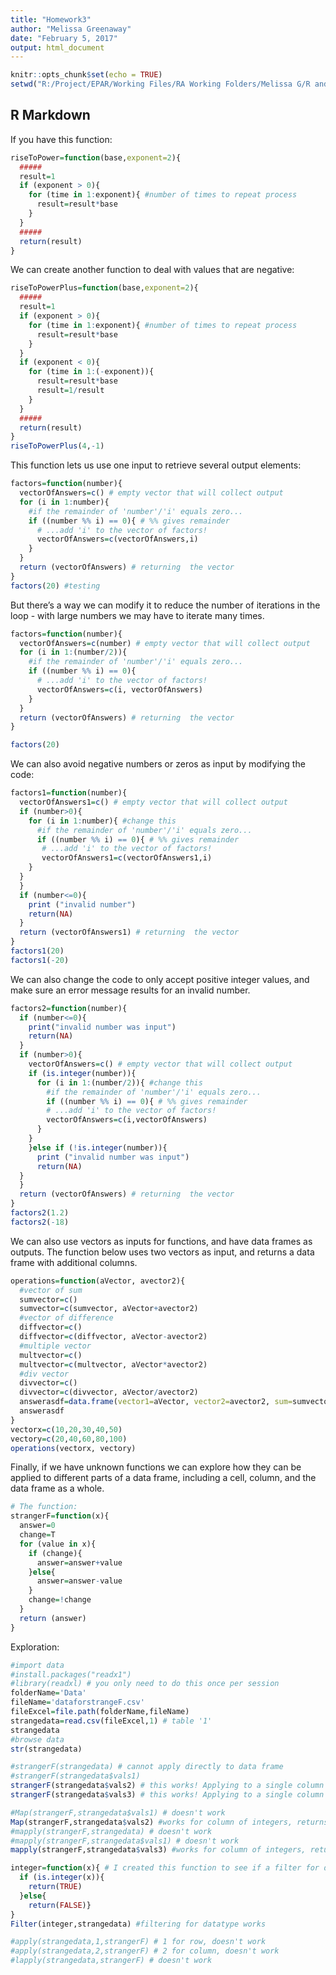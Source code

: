 ---
title: "Homework3"
author: "Melissa Greenaway"
date: "February 5, 2017"
output: html_document
---

```{r setup, include=FALSE}
knitr::opts_chunk$set(echo = TRUE)
setwd("R:/Project/EPAR/Working Files/RA Working Folders/Melissa G/R and Python")

```

## R Markdown

If you have this function:

```{r }
riseToPower=function(base,exponent=2){
  #####
  result=1
  if (exponent > 0){
    for (time in 1:exponent){ #number of times to repeat process
      result=result*base
    }
  }
  #####
  return(result)
}
```

We can create another function to deal with values that are negative:

```{r }
riseToPowerPlus=function(base,exponent=2){
  #####
  result=1
  if (exponent > 0){
    for (time in 1:exponent){ #number of times to repeat process
      result=result*base
    }
  } 
  if (exponent < 0){
    for (time in 1:(-exponent)){
      result=result*base
      result=1/result
    }
  }
  #####
  return(result)
}
riseToPowerPlus(4,-1)
```

This function lets us use one input to retrieve several output elements:
```{r}
factors=function(number){
  vectorOfAnswers=c() # empty vector that will collect output
  for (i in 1:number){
    #if the remainder of 'number'/'i' equals zero...
    if ((number %% i) == 0){ # %% gives remainder
      # ...add 'i' to the vector of factors!
      vectorOfAnswers=c(vectorOfAnswers,i)
    }
  }
  return (vectorOfAnswers) # returning  the vector
}
factors(20) #testing
```

But there's a way we can modify it to reduce the number of iterations in the loop -
with large numbers we may have to iterate many times.
```{r}
factors=function(number){
  vectorOfAnswers=c(number) # empty vector that will collect output
  for (i in 1:(number/2)){
    #if the remainder of 'number'/'i' equals zero...
    if ((number %% i) == 0){ 
      # ...add 'i' to the vector of factors!
      vectorOfAnswers=c(i, vectorOfAnswers)
    }
  }
  return (vectorOfAnswers) # returning  the vector
}

factors(20)
```

We can also avoid negative numbers or zeros as input by modifying the code:
```{r}
factors1=function(number){
  vectorOfAnswers1=c() # empty vector that will collect output
  if (number>0){
    for (i in 1:number){ #change this
      #if the remainder of 'number'/'i' equals zero...
      if ((number %% i) == 0){ # %% gives remainder
       # ...add 'i' to the vector of factors!
       vectorOfAnswers1=c(vectorOfAnswers1,i)
    }
  }
  }
  if (number<=0){
    print ("invalid number")
    return(NA)
  }
  return (vectorOfAnswers1) # returning  the vector
}
factors1(20)
factors1(-20)
```

We can also change the code to only accept positive integer values, and make sure an
error message results for an invalid number.
```{r}
factors2=function(number){
  if (number<=0){
    print("invalid number was input")
    return(NA)
  }
  if (number>0){
    vectorOfAnswers=c() # empty vector that will collect output
    if (is.integer(number)){
      for (i in 1:(number/2)){ #change this
        #if the remainder of 'number'/'i' equals zero...
        if ((number %% i) == 0){ # %% gives remainder
        # ...add 'i' to the vector of factors!
        vectorOfAnswers=c(i,vectorOfAnswers)
      }
    }
    }else if (!is.integer(number)){
      print ("invalid number was input")
      return(NA)
  }
  }
  return (vectorOfAnswers) # returning  the vector
}
factors2(1.2)
factors2(-18)
```

We can also use vectors as inputs for functions, and have data frames as outputs. The function
below uses two vectors as input, and returns a data frame with additional columns.
```{r}
operations=function(aVector, avector2){
  #vector of sum
  sumvector=c()
  sumvector=c(sumvector, aVector+avector2)
  #vector of difference
  diffvector=c()
  diffvector=c(diffvector, aVector-avector2)
  #multiple vector
  multvector=c()
  multvector=c(multvector, aVector*avector2)
  #div vector
  divvector=c()
  divvector=c(divvector, aVector/avector2)
  answerasdf=data.frame(vector1=aVector, vector2=avector2, sum=sumvector, diff=diffvector, multiple=multvector, division=divvector)
  answerasdf
}
vectorx=c(10,20,30,40,50)
vectory=c(20,40,60,80,100)
operations(vectorx, vectory)
```

Finally, if we have unknown functions we can explore how they can be applied to different parts of a data frame, including a cell, column, and the data frame as a whole.
```{r}
# The function:
strangerF=function(x){
  answer=0
  change=T
  for (value in x){
    if (change){
      answer=answer+value
    }else{
      answer=answer-value
    }
    change=!change 
  }
  return (answer)
}
```

Exploration:
```{r}
#import data
#install.packages("readx1")
#library(readxl) # you only need to do this once per session
folderName='Data'
fileName='dataforstrangeF.csv'
fileExcel=file.path(folderName,fileName)
strangedata=read.csv(fileExcel,1) # table '1'
strangedata
#browse data
str(strangedata)

#strangerF(strangedata) # cannot apply directly to data frame
#strangerF(strangedata$vals1)
strangerF(strangedata$vals2) # this works! Applying to a single column of integers
strangerF(strangedata$vals3) # this works! Applying to a single column of integers

#Map(strangerF,strangedata$vals1) # doesn't work
Map(strangerF,strangedata$vals2) #works for column of integers, returns list
#mapply(strangerF,strangedata) # doesn't work
#mapply(strangerF,strangedata$vals1) # doesn't work
mapply(strangerF,strangedata$vals3) #works for column of integers, returns vector

integer=function(x){ # I created this function to see if a filter for data type will work
  if (is.integer(x)){
    return(TRUE)
  }else{
    return(FALSE)}
}
Filter(integer,strangedata) #filtering for datatype works

#apply(strangedata,1,strangerF) # 1 for row, doesn't work
#apply(strangedata,2,strangerF) # 2 for column, doesn't work
#lapply(strangedata,strangerF) # doesn't work
```

